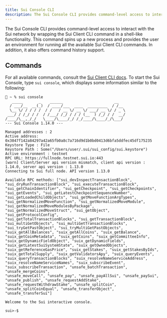 ```yaml
---
title: Sui Console CLI
description: The Sui Console CLI provides command-level access to interact with the Sui network by wrapping the Sui Client CLI command.
---
```


The Sui Console CLI provides command-level access to interact with the Sui network by wrapping the Sui Client CLI command in a shell-like functionality. This command spins up a new process and provides the user an environment for running all the available Sui Client CLI commands. In addition, it also offers command history support.

## Commands

For all available commands, consult the [Sui Client CLI docs](./client.mdx). To start the Sui Console, type `sui console`, which displays some information similar to the following: 

```shell
🚀 ~ % sui console
   _____       _    ______                       __
  / ___/__  __(_)  / ____/___  ____  _________  / /__
  \__ \/ / / / /  / /   / __ \/ __ \/ ___/ __ \/ / _ \
 ___/ / /_/ / /  / /___/ /_/ / / / (__  ) /_/ / /  __/
/____/\__,_/_/   \____/\____/_/ /_/____/\____/_/\___/
--- Sui Console 1.14.0 ---

Managed addresses : 2
Active address: 0x3047f142a84297a42a65fb0a8c7a716d9d1b0bd0413d6bfa5ddfec45df175235
Keystore Type : File
Keystore Path : Some("/Users/user/.sui/sui_config/sui.keystore")
Active environment : testnet
RPC URL: https://fullnode.testnet.sui.io:443
[warn] Client/Server api version mismatch, client api version : 1.14.0, server api version : 1.13.0
Connecting to Sui full node. API version 1.13.0

Available RPC methods: ["sui_devInspectTransactionBlock", "sui_dryRunTransactionBlock", "sui_executeTransactionBlock", 
"sui_getChainIdentifier", "sui_getCheckpoint", "sui_getCheckpoints", "sui_getEvents", "sui_getLatestCheckpointSequenceNumber", 
"sui_getLoadedChildObjects", "sui_getMoveFunctionArgTypes", "sui_getNormalizedMoveFunction", "sui_getNormalizedMoveModule", 
"sui_getNormalizedMoveModulesByPackage", "sui_getNormalizedMoveStruct", "sui_getObject", "sui_getProtocolConfig", 
"sui_getTotalTransactionBlocks", "sui_getTransactionBlock", "sui_multiGetObjects", "sui_multiGetTransactionBlocks", 
"sui_tryGetPastObject", "sui_tryMultiGetPastObjects", "suix_getAllBalances", "suix_getAllCoins", "suix_getBalance", 
"suix_getCoinMetadata", "suix_getCoins", "suix_getCommitteeInfo", "suix_getDynamicFieldObject", "suix_getDynamicFields", 
"suix_getLatestSuiSystemState", "suix_getOwnedObjects", "suix_getReferenceGasPrice", "suix_getStakes", "suix_getStakesByIds", 
"suix_getTotalSupply", "suix_getValidatorsApy", "suix_queryEvents", "suix_queryTransactionBlocks", "suix_resolveNameServiceAddress", 
"suix_resolveNameServiceNames", "suix_subscribeEvent", "suix_subscribeTransaction", "unsafe_batchTransaction", "unsafe_mergeCoins", 
"unsafe_moveCall", "unsafe_pay", "unsafe_payAllSui", "unsafe_paySui", "unsafe_publish", "unsafe_requestAddStake", 
"unsafe_requestWithdrawStake", "unsafe_splitCoin", "unsafe_splitCoinEqual", "unsafe_transferObject", "unsafe_transferSui"]

Welcome to the Sui interactive console.

sui>-$

```
